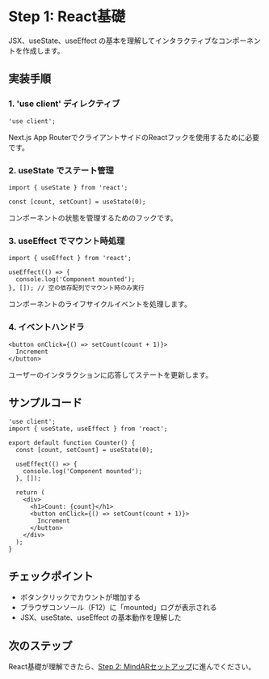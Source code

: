 # Step 1: React基礎

JSX、useState、useEffect の基本を理解してインタラクティブなコンポーネントを作成します。

## 実装手順

### 1. 'use client' ディレクティブ

```tsx
'use client';
```

Next.js App RouterでクライアントサイドのReactフックを使用するために必要です。

### 2. useState でステート管理

```tsx
import { useState } from 'react';

const [count, setCount] = useState(0);
```

コンポーネントの状態を管理するためのフックです。

### 3. useEffect でマウント時処理

```tsx
import { useEffect } from 'react';

useEffect(() => {
  console.log('Component mounted');
}, []); // 空の依存配列でマウント時のみ実行
```

コンポーネントのライフサイクルイベントを処理します。

### 4. イベントハンドラ

```tsx
<button onClick={() => setCount(count + 1)}>
  Increment
</button>
```

ユーザーのインタラクションに応答してステートを更新します。

## サンプルコード

```tsx
'use client';
import { useState, useEffect } from 'react';

export default function Counter() {
  const [count, setCount] = useState(0);
  
  useEffect(() => {
    console.log('Component mounted');
  }, []);

  return (
    <div>
      <h1>Count: {count}</h1>
      <button onClick={() => setCount(count + 1)}>
        Increment
      </button>
    </div>
  );
}
```

## チェックポイント

- ボタンクリックでカウントが増加する
- ブラウザコンソール（F12）に「mounted」ログが表示される
- JSX、useState、useEffect の基本動作を理解した

## 次のステップ

React基礎が理解できたら、[Step 2: MindARセットアップ](./step2-mindar)に進んでください。